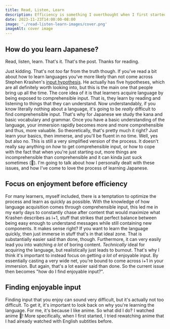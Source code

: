 ```yaml
---
title: Read, Listen, Learn
description: Efficiency is something I overthought when I first started learning Japanese. Here's why I stopped worrying and started loving the process.
date: 2023-11-23T14:00:00-08:00
image: './read-listen-learn-images/cover.png'
imageAlt: cover image
---
```


## How do you learn Japanese?

Read, listen, learn. That's it. That's the post. Thanks for reading.

Just kidding. That's not *too* far from the truth though. If you've read a bit about how to learn languages you've more likely than not come across Stephen Krashen's [input hypothesis](https://www.wikiwand.com/en/Input_hypothesis). He actually has five hypotheses, which are all definitely worth looking into, but this is the main one that people bring up all the time. The core idea of it is that learners acquire language by being exposed to comprehensible input. That is, they learn by reading and listening to things that they can understand. Now understandably, if you know literally nothing about a language, it's going to be *really* difficult to find comprehensible input. That's why for Japanese we study the kana and basic vocabulary and grammar. Once you have a basic understanding of the language, your immersion rapidly becomes more and more comprehensible and thus, more valuable. So theoretically, that's pretty much it right? Just learn your basics, then immerse, and you'll be fluent in no time. Well, yes but also no. This is still a very simplified version of the process. It doesn't really say anything on *how* to get comprehensible input, or how to cope with the fact that when you're just starting out, more things are incomprehensible than comprehensible and it can kinda just suck sometimes (🥲). I'm going to talk about how I personally dealt with these issues, and how I've come to love the process of learning Japanese.

## Focus on enjoyment before efficiency

For many learners, myself included, there is a temptation to optimize the process and learn as quickly as possible. With the knowledge of how language acquisition comes through comprehensible input, this led me in my early days to constantly chase after content that would maximize what Krashen describes as i+1, stuff that strikes that perfect balance between being easy enough to understand messages while still containing new components. It makes sense right? If you want to learn the language quickly, then just immerse in stuff that's in that ideal zone. That is substantially easier said than done, though. Furthermore, it can very easily lead you into watching *a lot* of boring content. *Technically* ideal for acquiring the language, but realistically just leads to burnout. That's why I think it's important to instead focus on getting *a lot* of enjoyable input. By essentially casting a very wide net, you're bound to come across i+1 in your immersion. But again, that's a lot easier said than done. So the current issue then becomes "how do I find enjoyable input?".

## Finding enjoyable input

Finding input that you enjoy can sound very difficult, but it's actually not too difficult. To get it, it's important to look back on why you're learning the language. For me, it's because I like anime. So what did I do? I watched anime 🥳! More specifically, when I first started, I tried rewatching anime that I had already watched with English subtitles before.

